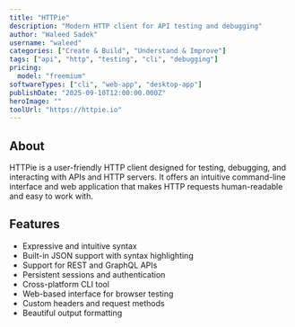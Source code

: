 ```yaml
---
title: "HTTPie"
description: "Modern HTTP client for API testing and debugging"
author: "Waleed Sadek"
username: "waleed"
categories: ["Create & Build", "Understand & Improve"]
tags: ["api", "http", "testing", "cli", "debugging"]
pricing:
  model: "freemium"
softwareTypes: ["cli", "web-app", "desktop-app"]
publishDate: "2025-09-10T12:00:00.000Z"
heroImage: ""
toolUrl: "https://httpie.io"
---
```


## About

HTTPie is a user-friendly HTTP client designed for testing, debugging, and interacting with APIs and HTTP servers. It offers an intuitive command-line interface and web application that makes HTTP requests human-readable and easy to work with.

## Features

- Expressive and intuitive syntax
- Built-in JSON support with syntax highlighting
- Support for REST and GraphQL APIs
- Persistent sessions and authentication
- Cross-platform CLI tool
- Web-based interface for browser testing
- Custom headers and request methods
- Beautiful output formatting
